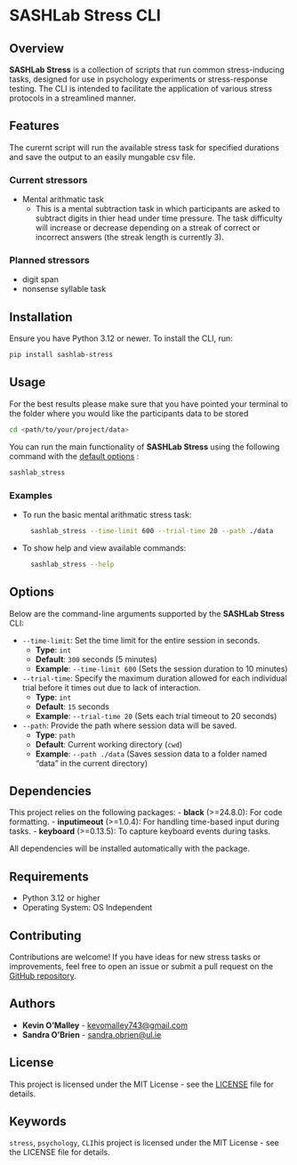 
# SASHLab Stress CLI

## Overview

**SASHLab Stress** is a collection of scripts that run common stress-inducing tasks, designed for use in psychology experiments or stress-response testing. The CLI is intended to facilitate the application of various stress protocols in a streamlined manner.

## Features

The curernt script will run the available stress task for specified durations and save the output to an easily mungable csv file.

### Current stressors

 - Mental arithmatic task
   - This is a mental subtraction task in which participants are asked to subtract digits in thier head under time pressure. The task difficulty will increase or decrease depending on a streak of correct or incorrect answers (the streak length is currently 3). 


### Planned stressors

 - digit span
 - nonsense syllable task




## Installation
Ensure you have Python 3.12 or newer. To install the CLI, run:

```sh
pip install sashlab-stress
```
## Usage
For the best results please make sure that you have pointed your terminal to the folder where you would like the participants data to be stored

```sh
cd <path/to/your/project/data>
```
You can run the main functionality of **SASHLab Stress** using the following command with the [default options](#options) :

```sh
sashlab_stress 
```

### Examples
- To run the basic mental arithmatic stress task:

  ```sh  
    sashlab_stress --time-limit 600 --trial-time 20 --path ./data
  ```

- To show help and view available commands:

  ```sh  
    sashlab_stress --help
  ```

## Options
Below are the command-line arguments supported by the **SASHLab Stress** CLI:

- `--time-limit`: Set the time limit for the entire session in seconds.
  - **Type**: `int`
  - **Default**: `300` seconds (5 minutes)
  - **Example**: `--time-limit 600` (Sets the session duration to 10 minutes)

- `--trial-time`: Specify the maximum duration allowed for each individual trial before it times out due to lack of interaction.
  - **Type**: `int`
  - **Default**: `15` seconds
  - **Example**: `--trial-time 20` (Sets each trial timeout to 20 seconds)

- `--path`: Provide the path where session data will be saved.
  - **Type**: `path`
  - **Default**: Current working directory (`cwd`)
  - **Example**: `--path ./data` (Saves session data to a folder named "data" in the current directory)

## Dependencies
This project relies on the following packages:
- **black** (>=24.8.0): For code formatting.
- **inputimeout** (>=1.0.4): For handling time-based input during tasks.
- **keyboard** (>=0.13.5): To capture keyboard events during tasks.

All dependencies will be installed automatically with the package.

## Requirements
- Python 3.12 or higher
- Operating System: OS Independent

## Contributing
Contributions are welcome! If you have ideas for new stress tasks or improvements, feel free to open an issue or submit a pull request on the [GitHub repository](URL_TO_REPOSITORY).

## Authors
- **Kevin O'Malley** - [kevomalley743@gmail.com](mailto:kevomalley743@gmail.com)
- **Sandra O'Brien** - [sandra.obrien@ul.ie](mailto:sandra.obrien@ul.ie)

## License
This project is licensed under the MIT License - see the [LICENSE](LICENSE) file for details.

## Keywords
`stress`, `psychology`, `CLI`his project is licensed under the MIT License - see the LICENSE file for details.
